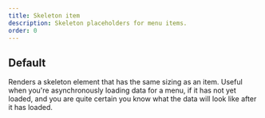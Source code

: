 ```yaml
---
title: Skeleton item
description: Skeleton placeholders for menu items.
order: 0
---
```



## Default

Renders a skeleton element that has the same sizing as an item. Useful when you're asynchronously loading data for a menu, if it has not yet loaded, and you are quite certain you know what the data will look like after it has loaded.

<Example Component={SkeletonItemDefault} packageName="@atlaskit/menu" />
